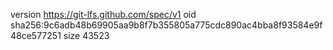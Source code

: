 version https://git-lfs.github.com/spec/v1
oid sha256:9c6adb48b69905aa9b8f7b355805a775cdc890ac4bba8f93584e9f48ce577251
size 43523
